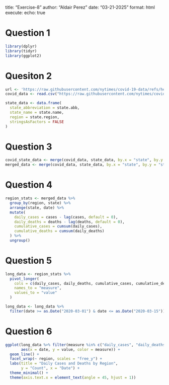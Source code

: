 title: "Exercise-8"
author: "Aldair Perez"
date: "03-21-2025"
format: html
execute: 
  echo: true

# Question 1
```{r}
library(dplyr)
library(tidyr)
library(ggplot2)
```

# Quesiton 2
```{r}
url <- 'https://raw.githubusercontent.com/nytimes/covid-19-data/refs/heads/master/us-counties-2020.csv'
covid_data <- read.csv("https://raw.githubusercontent.com/nytimes/covid-19-data/refs/heads/master/us-counties-2020.csv")
```

```{r}
state_data <- data.frame(
  state_abbreviation = state.abb,
  state_name = state.name,
  region = state.region,
  stringsAsFactors = FALSE
)
```

# Question 3
```{r}
covid_state_data <- merge(covid_data, state_data, by.x = "state", by.y = "state_abbreviation", all.x = TRUE)
merged_data <- merge(covid_data, state_data, by.x = "state", by.y = "state_name", all.x = TRUE)
```

# Question 4
```{r}
region_stats <- merged_data %>%
  group_by(region, state) %>%
  arrange(state, date) %>%
  mutate(
    daily_cases = cases - lag(cases, default = 0), 
    daily_deaths = deaths - lag(deaths, default = 0),  
    cumulative_cases = cumsum(daily_cases),  
    cumulative_deaths = cumsum(daily_deaths)  
  ) %>%
  ungroup()
```

# Question 5
```{r}
long_data <- region_stats %>%
  pivot_longer(
    cols = c(daily_cases, daily_deaths, cumulative_cases, cumulative_deaths),  
    names_to = "measure",  
    values_to = "value"    
  )
```

```{r}
long_data <- long_data %>% 
  filter(date >= as.Date("2020-03-01") & date <= as.Date("2020-03-15"))
```

# Question 6
```{r}
ggplot(long_data %>% filter(measure %in% c("daily_cases", "daily_deaths")), 
       aes(x = date, y = value, color = measure)) +
  geom_line() +
  facet_wrap(~ region, scales = "free_y") +
  labs(title = "Daily Cases and Deaths by Region", 
       y = "Count", x = "Date") +
  theme_minimal() +
  theme(axis.text.x = element_text(angle = 45, hjust = 1))
```
